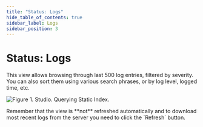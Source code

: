 ```yaml
---
title: "Status: Logs"
hide_table_of_contents: true
sidebar_label: Logs
sidebar_position: 3
---
```



# Status: Logs

This view allows browsing through last 500 log entries, filtered by severity. You can also sort them using various search phrases, or by log level, logged time, etc.

![Figure 1. Studio. Querying Static Index.](./assets/status_logs-1.png)

<Admonition type="info" title="Info">
Remember that the view is **not** refreshed automatically and to download most recent logs from the server you need to click the `Refresh` button.
</Admonition>